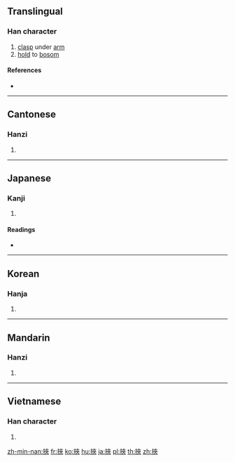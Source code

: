 {{also|挟}}
==Translingual==

===Han character===
{{Han char|rn=64|rad=手|as=07|sn=10|four=54038|canj=QKOO|ids=⿰扌夾}}

# [[clasp]] under [[arm]]
# [[hold]] to [[bosom]]

====References====
* {{Han ref|kx=0432.160|dkj=12118|dj=0782.070|hdz=31880.020|uh=633E|ud=25406|bh=AEB5|bd=44725}}

----

==Cantonese==

===Hanzi===
{{yue-hanzi|jyut=[[haap6]], [[hip6]]|y=haap6, hip6|sim=挟}}

# {{defn|lang=yue|sort=手07}}

----

==Japanese==

===Kanji===
{{ja-kanji|grade=|rs=手07|style=ky|shin=挟}}

# {{defn|lang=ja|sort=手07}}

====Readings====
* {{ja-readings|on=[[きょう]] (kyō), [[しょう]] (shō)|kun=[[はさむ|はさ.む]] (hasa.mu)}}

----

==Korean==

===Hanja===
{{ko-hanja|hangeul=협|eumhun=|rv=hyeop|mr=hyŏp|y=hyep}}

# {{defn|lang=ko|sort=手07}}

----

==Mandarin==

===Hanzi===
{{cmn-hanzi|sim=挟|pin=[[xié]] ([[xie2]])|wg=hsieh<sup>2</sup>}}

# {{defn|lang=cmn|sort=手07}}

----

==Vietnamese==

===Han character===
{{vi-hantu|[[xáp]], [[hiệp]], [[giáp]], [[rơi]]|rs=手07}}

# {{defn|lang=vi}}

[[zh-min-nan:挾]]
[[fr:挾]]
[[ko:挾]]
[[hu:挾]]
[[ja:挾]]
[[pl:挾]]
[[th:挾]]
[[zh:挾]]